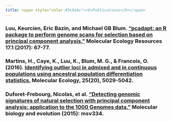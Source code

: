 ```yaml
---
title: <span style="color:#3c9abc"><b>Publications</b></span>
---
```



### Luu, Keurcien, Eric Bazin, and Michael GB Blum. ["pcadapt: an R package to perform genome scans for selection based on principal component analysis."](http://onlinelibrary.wiley.com/doi/10.1111/1755-0998.12592/full) Molecular Ecology Resources 17.1 (2017): 67-77.

### Martins, H., Caye, K., Luu, K., Blum, M. G., & Francois, O. (2016). [Identifying outlier loci in admixed and in continuous populations using ancestral population differentiation statistics.](http://onlinelibrary.wiley.com/doi/10.1111/mec.13822/full) Molecular Ecology, 25(20), 5029-5042.

### Duforet-Frebourg, Nicolas, et al. ["Detecting genomic signatures of natural selection with principal component analysis: application to the 1000 Genomes data."](https://academic.oup.com/mbe/article/33/4/1082/2579427/Detecting-Genomic-Signatures-of-Natural-Selection) Molecular biology and evolution (2015): msv334.
